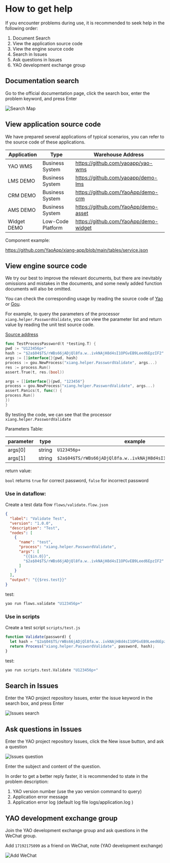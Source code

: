 # How to get help

If you encounter problems during use, it is recommended to seek help in the following order:

1. Document Search
2. View the application source code
3. View the engine source code
4. Search in Issues
5. Ask questions in Issues
6. YAO development exchange group

## Documentation search

Go to the official documentation page, click the search box, enter the problem keyword, and press Enter

![Search Map](https://release-sv-1252011659.cos.na-siliconvalley.myqcloud.com/docs/%E5%9F%BA%E7%A1%80/search.png)

## View application source code

We have prepared several applications of typical scenarios, you can refer to the source code of these applications.

| Application | Type              | Warehouse Address                     |
| ----------- | ----------------- | ------------------------------------- |
| YAO WMS     | Business System   | https://github.com/yaoapp/yao-wms     |
| LMS DEMO    | Business System   | https://github.com/yaoapp/demo-lms    |
| CRM DEMO    | Business System   | https://github.com/YaoApp/demo-crm    |
| AMS DEMO    | Business System   | https://github.com/YaoApp/demo-asset  |
| Widget DEMO | Low-Code Platform | https://github.com/YaoApp/demo-widget |

Component example:

https://github.com/YaoApp/xiang-app/blob/main/tables/service.json

## View engine source code

We try our best to improve the relevant documents, but there are inevitably omissions and mistakes in the documents, and some newly added function documents will also be omitted.

You can check the corresponding usage by reading the source code of [Yao](https://github.com/YaoApp/yao) or [Gou](https://github.com/YaoApp/gou).

For example, to query the parameters of the processor `xiang.helper.PasswordValidate`, you can view the parameter list and return value by reading the unit test source code.

[Source address](https://github.com/YaoApp/yao/blob/main/helper/password_test.go)

```go
func TestProcessPassword(t *testing.T) {
pwd := "U123456p+"
hash := "$2a$04$TS/rWBs66jADjQl8fa.w..ivkNAjH8d4sI1OPGvEB9Leed6EpzIF2"
args := []interface{}{pwd, hash}
process := gou.NewProcess("xiang.helper.PasswordValidate", args...)
res := process.Run()
assert.True(t, res.(bool))

args = []interface{}{pwd, "123456"}
process = gou.NewProcess("xiang.helper.PasswordValidate", args...)
assert.Panics(t, func() {
process.Run()
})
}
```

By testing the code, we can see that the processor `xiang.helper.PasswordValidate`

Parameters Table:

| parameter | type   | example                                                        |
| --------- | ------ | -------------------------------------------------------------- |
| args[0]   | string | `U123456p+`                                                    |
| args[1]   | string | `$2a$04$TS/rWBs66jADjQl8fa.w..ivkNAjH8d4sI1OPGvEB9Leed6EpzIF2` |

return value:

`bool` returns `true` for correct password, `false` for incorrect password

### Use in dataflow:

Create a test data flow `flows/validate.flow.json`

```json
{
  "label": "Validate Test",
  "version": "1.0.0",
  "description": "Test",
  "nodes": [
    {
      "name": "test",
      "process": "xiang.helper.PasswordValidate",
      "args": [
        "{{$in.0}}",
        "$2a$04$TS/rWBs66jADjQl8fa.w..ivkNAjH8d4sI1OPGvEB9Leed6EpzIF2"
      ]
    }
  ],
  "output": "{{$res.test}}"
}
```

test:

```bash
yao run flows.validate "U123456p+"
```

### Use in scripts

Create a test script `scripts/test.js`

```javascript
function Validate(password) {
  let hash = "$2a$04$TS/rWBs66jADjQl8fa.w..ivkNAjH8d4sI1OPGvEB9Leed6EpzIF2";
  return Process("xiang.helper.PasswordValidate", password, hash);
}
```

test:

```bash
yao run scripts.test.Validate "U123456p+"
```

## Search in Issues

Enter the YAO project repository Issues, enter the issue keyword in the search box, and press Enter

![Issues search](https://release-sv-1252011659.cos.na-siliconvalley.myqcloud.com/docs/%E5%9F%BA%E7%A1%80/Issues-search.png)

## Ask questions in Issues

Enter the YAO project repository Issues, click the New issue button, and ask a question

![Issues question](https://release-sv-1252011659.cos.na-siliconvalley.myqcloud.com/docs/%E5%9F%BA%E7%A1%80/Issues-new.png)

Enter the subject and content of the question.

In order to get a better reply faster, it is recommended to state in the problem description:

1. YAO version number (use the yao version command to query)
2. Application error message
3. Application error log (default log file logs/application.log )

## YAO development exchange group

Join the YAO development exchange group and ask questions in the WeChat group.

Add `17192175099` as a friend on WeChat, note (YAO development exchange)

![Add WeChat](https://raw.githubusercontent.com/YaoApp/yao/main/docs/wechat.jpg)

<Div style={{ display: "flex", justifyContent: "space-between" }}>
  <Link
    type="prev"
    title="YAO Programming Fundamentals"
    link="Basics/YAO Programming Fundamentals"
  ></Link>
  <Link type="next" title="YAO Command" link="Basic/YAO Command"></Link>
</Div>
